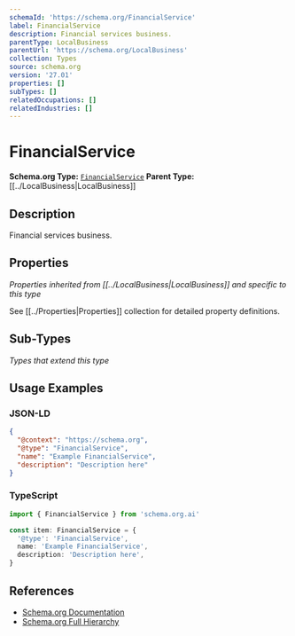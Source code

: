 ```yaml
---
schemaId: 'https://schema.org/FinancialService'
label: FinancialService
description: Financial services business.
parentType: LocalBusiness
parentUrl: 'https://schema.org/LocalBusiness'
collection: Types
source: schema.org
version: '27.01'
properties: []
subTypes: []
relatedOccupations: []
relatedIndustries: []
---
```

# FinancialService

**Schema.org Type:** [`FinancialService`](https://schema.org/FinancialService)
**Parent Type:** [[../LocalBusiness|LocalBusiness]]

## Description

Financial services business.

## Properties

*Properties inherited from [[../LocalBusiness|LocalBusiness]] and specific to this type*

See [[../Properties|Properties]] collection for detailed property definitions.

## Sub-Types

*Types that extend this type*

## Usage Examples

### JSON-LD

```json
{
  "@context": "https://schema.org",
  "@type": "FinancialService",
  "name": "Example FinancialService",
  "description": "Description here"
}
```

### TypeScript

```typescript
import { FinancialService } from 'schema.org.ai'

const item: FinancialService = {
  '@type': 'FinancialService',
  name: 'Example FinancialService',
  description: 'Description here',
}
```

## References

- [Schema.org Documentation](https://schema.org/FinancialService)
- [Schema.org Full Hierarchy](https://schema.org/docs/full.html)

